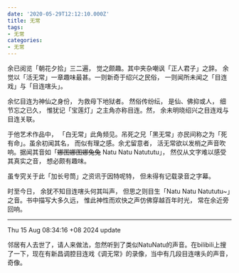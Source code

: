 ```yaml
---
date: '2020-05-29T12:12:10.000Z'
title: 无常
tags:
- 无常
categories:
- 无常
---
```





余已阅览「朝花夕拾」三二遍，
觉之颇趣。其中夹杂嘲讽「正人君子」之辞。
余觉以「活无常」一章趣味最甚。一则新奇于绍兴之民俗，
一则闻所未闻之「目连戏」与「目连嗐头」。

余忆目连为神仙之身份，
为救母下地狱者。
然俗传纷纭，
是仙、佛抑或人，
细节忘之已久，
惟犹记「宝莲灯」之主角亦称目连。然，
余未明晓绍兴之目连戏与目连关联。

于他艺术作品中，
「白无常」此角频见。吊死之兄「黑无常」亦民间称之为「死有命」。虽余初闻其名，
而似有理之感。余尤留意者，
活无常欲以发梢之声音吹响。据闻其音如「~~娜图娜图娜兔兔~~ Natu Natu Natututu」，
然仅从文字难以感受其真实之音，
想必颇有趣味。

虽专究关于此「加长号筒」之资讯于因特呢特，
但未得有记载录音之字幕。

时至今日，
余犹不知目连嗐头何其叫声，
但思之则目生「Natu Natu Natututu~」之音。书中描写大多久远，
惟此神性而欢快之声仿佛穿越百年时光，
常在余近旁回响。


---

Thu 15 Aug 08:34:16 +08 2024 update

邻居有人去世了，请人来做法，忽然听到了类似NatuNatu的声音。在bilibili上搜了一下，现在有新昌调腔目连戏《调无常》的录像，当中有几段目连嗐头的声音，奇像。
